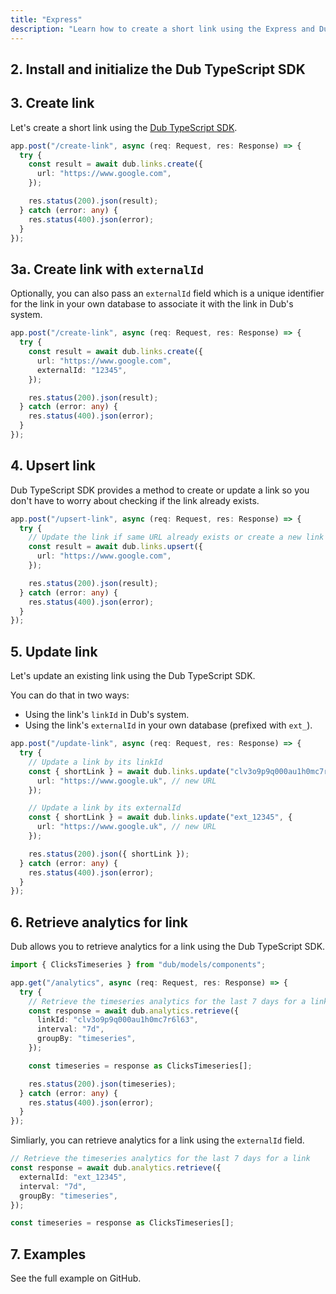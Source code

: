 ```yaml
---
title: "Express"
description: "Learn how to create a short link using the Express and Dub TypeScript SDK."
---
```



<Prerequisites />

## 2. Install and initialize the Dub TypeScript SDK

<InstallTypescript />

## 3. Create link

Let's create a short link using the [Dub TypeScript SDK](/sdks/typescript/overview).

```typescript index.ts
app.post("/create-link", async (req: Request, res: Response) => {
  try {
    const result = await dub.links.create({
      url: "https://www.google.com",
    });

    res.status(200).json(result);
  } catch (error: any) {
    res.status(400).json(error);
  }
});
```

<Accordion title="Full list of available attributes for the Link model">
  <LinkArguments />
</Accordion>

## 3a. Create link with `externalId`

Optionally, you can also pass an `externalId` field which is a unique identifier for the link in your own database to associate it with the link in Dub's system.

```typescript index.ts
app.post("/create-link", async (req: Request, res: Response) => {
  try {
    const result = await dub.links.create({
      url: "https://www.google.com",
      externalId: "12345",
    });

    res.status(200).json(result);
  } catch (error: any) {
    res.status(400).json(error);
  }
});
```

## 4. Upsert link

Dub TypeScript SDK provides a method to create or update a link so you don't have to worry about checking if the link already exists.

```typescript index.ts
app.post("/upsert-link", async (req: Request, res: Response) => {
  try {
    // Update the link if same URL already exists or create a new link
    const result = await dub.links.upsert({
      url: "https://www.google.com",
    });

    res.status(200).json(result);
  } catch (error: any) {
    res.status(400).json(error);
  }
});
```

## 5. Update link

Let's update an existing link using the Dub TypeScript SDK.

You can do that in two ways:

- Using the link's `linkId` in Dub's system.
- Using the link's `externalId` in your own database (prefixed with `ext_`).

```typescript index.ts
app.post("/update-link", async (req: Request, res: Response) => {
  try {
    // Update a link by its linkId
    const { shortLink } = await dub.links.update("clv3o9p9q000au1h0mc7r6l63", {
      url: "https://www.google.uk", // new URL
    });

    // Update a link by its externalId
    const { shortLink } = await dub.links.update("ext_12345", {
      url: "https://www.google.uk", // new URL
    });

    res.status(200).json({ shortLink });
  } catch (error: any) {
    res.status(400).json(error);
  }
});
```

## 6. Retrieve analytics for link

Dub allows you to retrieve analytics for a link using the Dub TypeScript SDK.

```typescript index.ts
import { ClicksTimeseries } from "dub/models/components";

app.get("/analytics", async (req: Request, res: Response) => {
  try {
    // Retrieve the timeseries analytics for the last 7 days for a link
    const response = await dub.analytics.retrieve({
      linkId: "clv3o9p9q000au1h0mc7r6l63",
      interval: "7d",
      groupBy: "timeseries",
    });

    const timeseries = response as ClicksTimeseries[];

    res.status(200).json(timeseries);
  } catch (error: any) {
    res.status(400).json(error);
  }
});
```

Simliarly, you can retrieve analytics for a link using the `externalId` field.

```typescript index.ts
// Retrieve the timeseries analytics for the last 7 days for a link
const response = await dub.analytics.retrieve({
  externalId: "ext_12345",
  interval: "7d",
  groupBy: "timeseries",
});

const timeseries = response as ClicksTimeseries[];
```

## 7. Examples

<CardGroup cols={2}>
  <Card
    title="Express Example"
    icon="arrow-up-right-from-square"
    href="https://github.com/dubinc/examples/tree/main/typescript/express"
  >
    See the full example on GitHub.
  </Card>
</CardGroup>
